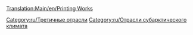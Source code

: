 [[Translation:Main/en/Printing Works]]
{{ru/Промышленность| имя=Типография
| Изображение=Printworks.png
| Климат=[[Main/en/Климат/Ru#Субарктический|Субарктический]]
| Принимает=[[Main/ru/Бумага|бумага]]
| Производит=[[Main/ru/Товары|товары]]
| Примечания=отсутствует в других [[Main/ru/Климат|климатах]]
}}

{{ru/Navbox Промышленность}}

[[Category:ru/Третичные отрасли]]
[[Category:ru/Отрасли субарктического климата]]